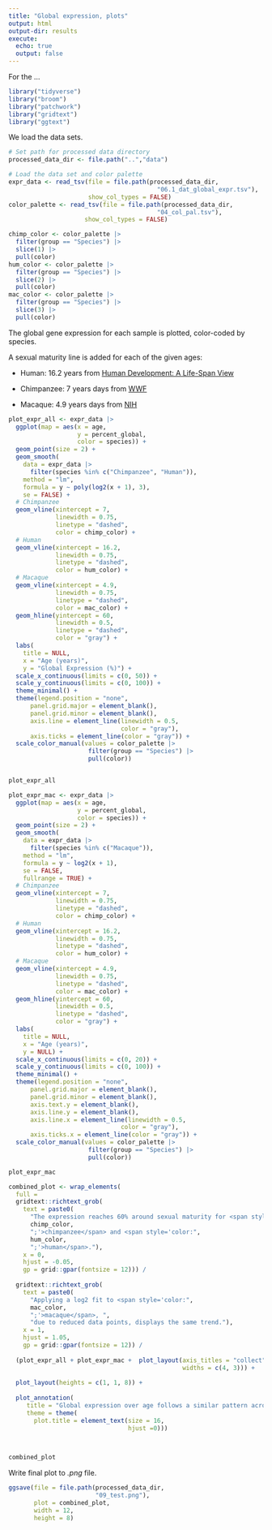 ```yaml
---
title: "Global expression, plots"
output: html
output-dir: results
execute:
  echo: true
  output: false
---
```


For the ...

```r
library("tidyverse")
library("broom")
library("patchwork")
library("gridtext")
library("ggtext")
```

We load the data sets.

```r
# Set path for processed data directory
processed_data_dir <- file.path("..","data")

# Load the data set and color palette
expr_data <- read_tsv(file = file.path(processed_data_dir,
                                         "06.1_dat_global_expr.tsv"),
                      show_col_types = FALSE)
color_palette <- read_tsv(file = file.path(processed_data_dir,
                                         "04_col_pal.tsv"),
                     show_col_types = FALSE)
```

```r
chimp_color <- color_palette |>
  filter(group == "Species") |>
  slice(1) |>
  pull(color)
hum_color <- color_palette |>
  filter(group == "Species") |>
  slice(2) |>
  pull(color)
mac_color <- color_palette |>
  filter(group == "Species") |>
  slice(3) |>
  pull(color)
```

The global gene expression for each sample is plotted, color-coded by species.

A sexual maturity line is added for each of the given ages:

-   Human: 16.2 years from [Human Development: A Life-Span View](https://books.google.dk/books?id=E-n5E7oyCgoC&pg=PA296&redir_esc=y)

-   Chimpanzee: 7 years days from [WWF](https://wwf.panda.org/discover/knowledge_hub/endangered_species/great_apes/chimpanzees/#:~:text=Although%20chimpanzees%20reach%20sexual%20maturity,until%20they%20are%20over%2060.)

-   Macaque: 4.9 years days from [NIH](https://pmc.ncbi.nlm.nih.gov/articles/PMC10092073/#:~:text=Cynomolgus%20macaque%20sexual%20maturation%20is,for%20CMs%20based%20on%20different)

```r
plot_expr_all <- expr_data |>
  ggplot(map = aes(x = age,
                   y = percent_global,
                   color = species)) +
  geom_point(size = 2) +
  geom_smooth(
    data = expr_data |>
      filter(species %in% c("Chimpanzee", "Human")),
    method = "lm",
    formula = y ~ poly(log2(x + 1), 3),
    se = FALSE) +
  # Chimpanzee
  geom_vline(xintercept = 7,
             linewidth = 0.75,
             linetype = "dashed",
             color = chimp_color) +
  # Human
  geom_vline(xintercept = 16.2,
             linewidth = 0.75,
             linetype = "dashed",
             color = hum_color) +
  # Macaque
  geom_vline(xintercept = 4.9,
             linewidth = 0.75,
             linetype = "dashed",
             color = mac_color) +
  geom_hline(yintercept = 60,
             linewidth = 0.5,
             linetype = "dashed",
             color = "gray") +
  labs(
    title = NULL,
    x = "Age (years)",
    y = "Global Expression (%)") +
  scale_x_continuous(limits = c(0, 50)) +
  scale_y_continuous(limits = c(0, 100)) +
  theme_minimal() +
  theme(legend.position = "none",
      panel.grid.major = element_blank(),
      panel.grid.minor = element_blank(),
      axis.line = element_line(linewidth = 0.5,
                               color = "gray"),
      axis.ticks = element_line(color = "gray")) +
  scale_color_manual(values = color_palette |>
                      filter(group == "Species") |>
                      pull(color))


plot_expr_all
```

```r
plot_expr_mac <- expr_data |>
  ggplot(map = aes(x = age,
                   y = percent_global,
                   color = species)) +
  geom_point(size = 2) +
  geom_smooth(
    data = expr_data |>
      filter(species %in% c("Macaque")),
    method = "lm",
    formula = y ~ log2(x + 1),
    se = FALSE,
    fullrange = TRUE) +
  # Chimpanzee
  geom_vline(xintercept = 7,
             linewidth = 0.75,
             linetype = "dashed",
             color = chimp_color) +
  # Human
  geom_vline(xintercept = 16.2,
             linewidth = 0.75,
             linetype = "dashed",
             color = hum_color) +
  # Macaque
  geom_vline(xintercept = 4.9,
             linewidth = 0.75,
             linetype = "dashed",
             color = mac_color) +
  geom_hline(yintercept = 60,
             linewidth = 0.5,
             linetype = "dashed",
             color = "gray") +
  labs(
    title = NULL,
    x = "Age (years)",
    y = NULL) +
  scale_x_continuous(limits = c(0, 20)) +
  scale_y_continuous(limits = c(0, 100)) +
  theme_minimal() +
  theme(legend.position = "none",
      panel.grid.major = element_blank(),
      panel.grid.minor = element_blank(),
      axis.text.y = element_blank(),
      axis.line.y = element_blank(),
      axis.line.x = element_line(linewidth = 0.5,
                               color = "gray"),
      axis.ticks.x = element_line(color = "gray")) +
  scale_color_manual(values = color_palette |>
                      filter(group == "Species") |>
                      pull(color))

plot_expr_mac
```

```r
combined_plot <- wrap_elements(
  full =
  gridtext::richtext_grob(
    text = paste0(
      "The expression reaches 60% around sexual maturity for <span style='color:",
      chimp_color,
      ";'>chimpanzee</span> and <span style='color:",
      hum_color,
      ";'>human</span>."),
    x = 0,
    hjust = -0.05,
    gp = grid::gpar(fontsize = 12))) /
  
  gridtext::richtext_grob(
    text = paste0(
      "Applying a log2 fit to <span style='color:",
      mac_color,
      ";'>macaque</span>, ",
      "due to reduced data points, displays the same trend."),
    x = 1,
    hjust = 1.05,
    gp = grid::gpar(fontsize = 12)) /
  
  (plot_expr_all + plot_expr_mac +  plot_layout(axis_titles = "collect",
                                                widths = c(4, 3))) +
  
  plot_layout(heights = c(1, 1, 8)) +
  
  plot_annotation(
     title = "Global expression over age follows a similar pattern across species",
     theme = theme(
       plot.title = element_text(size = 16,
                                 hjust =0)))
  


combined_plot
```

Write final plot to *.png* file.

```r
ggsave(file = file.path(processed_data_dir,
                        "09_test.png"),
       plot = combined_plot,
       width = 12,
       height = 8)
```
